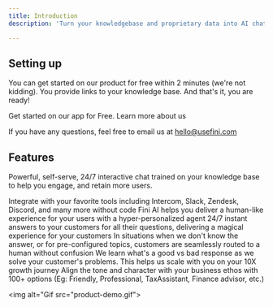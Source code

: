 ```yaml
---
title: Introduction
description: 'Turn your knowledgebase and proprietary data into AI chat.. in 2 minutes'

---
```


## Setting up

You can get started on our product for free within 2 minutes (we're not kidding). You provide links to your knowledge base. And that's it, you are ready!

<CardGroup cols={2}>
  <Card
    title="Access Fini AI"
    icon="stars"
    href="https://app.usefini.com"
  >
    Get started on our app for Free.
  </Card>
  <Card
    title="Website"
    icon="lightbulb"
    href="https://askfini.com"
  >
    Learn more about us
  </Card>
</CardGroup>

<Tip>If you have any questions, feel free to email us at hello@usefini.com</Tip>

## Features

Powerful, self-serve, 24/7 interactive chat trained on your knowledge base to help you engage, and retain more users.

<CardGroup cols={2}>
  <Card title="No code required" icon="code" iconType="duotone" color="#ea5a0c">
  Integrate with your favorite tools including Intercom, Slack, Zendesk, Discord, and many more without code
  </Card>
  <Card title="Personalized Agent" icon="wand-magic-sparkles" iconType="duotone" color="#6433FF">
  Fini AI helps you deliver a human-like experience for your users with a hyper-personalized agent 
  </Card>
  <Card title="Deliver instant answers" icon="bolt" iconType="duotone" color="#0285c7">
  24/7 instant answers to your customers for all their questions, delivering a magical experience for your customers
  </Card>
  <Card title="Seamless human routing" icon="user-shield" iconType="duotone" color="#16a34a">
  In situations when we don't know the answer, or for pre-configured topics, customers are seamlessly routed to a human without confusion
  </Card>
  <Card title="Learning with feedback" icon="comments" iconType="duotone" color="#ca8b04">
  We learn what's a good vs bad response as we solve your customer's problems. This helps us scale with you on your 10X growth journey
  </Card>
  <Card title="Configure tone" icon="itunes-note" iconType="duotone" color="#dc2626">
  Align the tone and character with your business ethos with 100+ options (Eg: Friendly, Professional, TaxAssistant, Finance advisor, etc.) 
  </Card>
</CardGroup>


<img alt="Gif src="product-demo.gif">
